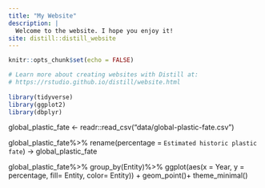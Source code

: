 ```yaml
---
title: "My Website"
description: |
  Welcome to the website. I hope you enjoy it!
site: distill::distill_website
---
```


```r
knitr::opts_chunk$set(echo = FALSE)

# Learn more about creating websites with Distill at:
# https://rstudio.github.io/distill/website.html
 
library(tidyverse)
library(ggplot2)
library(dbplyr)
```

global_plastic_fate <- readr::read_csv("data/global-plastic-fate.csv")

global_plastic_fate%>%
rename(percentage = `Estimated historic plastic fate`) -> global_plastic_fate


global_plastic_fate%>%
group_by(Entity)%>%
ggplot(aes(x = Year, y = percentage, fill= Entity, color= Entity)) + 
 geom_point()+
 theme_minimal()
 
 
